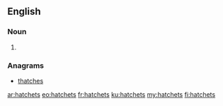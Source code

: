 ==English==

===Noun===
{{head|en|plural}}

# {{plural of|hatchet|lang=en}}

===Anagrams===
* [[thatches#English|thatches]]

[[ar:hatchets]]
[[eo:hatchets]]
[[fr:hatchets]]
[[ku:hatchets]]
[[my:hatchets]]
[[fi:hatchets]]